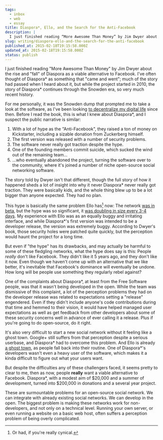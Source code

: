 ```yaml
---
tags:
  - inbox
  - web
  - essay
title: Diaspora*, Ello, and the Search for the Anti-Facebook
description: |
  I just finished reading “More Awesome Than Money” by Jim Dwyer about the rise and “fall” of Diaspora as a viable alternative to Facebook. I’ve often thought of Diaspora\* as something that “came and went”; much of the story had passed when I heard about it, but while the project started in 2010, the story \[…]
slug: writing/diaspora-ello-and-the-search-for-the-anti-facebook
published_at: 2015-02-18T19:15:58.000Z
updated_at: 2015-02-18T19:15:58.000Z
status: publish
---
```

I just finished reading "More Awesome Than Money" by Jim Dwyer about the rise and "fall" of Diaspora as a viable alternative to Facebook. I've often thought of Diaspora\* as something that "came and went"; much of the story had passed when I heard about it, but while the project started in 2010, the story of Diaspora\* continues through the Snowden era, so very much recent history.

For me personally, it was the Snowden dump that prompted me to take a look at the software, as I've been looking [to decentralize my digital life](https://jamesdigioia.com/new-project-wp-gistpen/) since then. Before I read the book, this is what I knew about Diaspora\*, and I suspect the public narrative is similar:

1. With a lot of hype as the "Anti-Facebook", they raised a ton of money on Kickstarter, including a sizable donation from Zuckerberg himself.
2. The first version was released with a number of security problems.
3. The software never really got traction despite the hype.
4. One of the founding members commit suicide, which sucked the wind out of the remaining team...
5. ...who eventually abandoned the project, turning the software over to the community, where it's joined a number of niche open-source social networking software.

The story told by Dwyer isn't that different, though the full story of how it happened sheds a lot of insight into why it never Diaspora\* never really got traction. They were basically kids, and the whole thing blew up to be a lot bigger than anyone expected. They had no plan.

This hype is basically the same problem Ello has[^1] now: The network [was in beta](http://venturebeat.com/2014/09/30/i-spent-48-hours-on-ello-this-is-what-i-saw/), but the hype was so significant, it [was doubling in size every 3-4 days](http://techcrunch.com/2014/09/25/ello-ello-new-no-ads-social-network-ello-is-blowing-up-right-now/). My experience with Ello was as an equally buggy and irritating interface, and while Diaspora\*'s first version was intended to be a developer release, the version was extremely buggy. According to Dwyer's book, those security holes were patched quite quickly, but the perception would haunt the project for a long time.

But even if "the hype" has its drawbacks, and may actually be harmful to some of these fledgling networks, what the hype does say is this: People *really* don't like Facebook. They didn't like it 5 years ago, and they don't like it now. Even though we haven't come up with an alternative that we like better, it's inevitable that Facebook's dominance will eventually be undone. How long will be people use something they regularly rebel against?

One of the complaints about Diaspora\*, at least from the Free Software people, was that it wasn't being developed in the open. While the team was dismissive of this complaint, a lot of the perception problems they had on the developer release was related to expectations setting a "release" engendered. Even if they didn't include anyone's code contributions during that time and hemmed to their vision, it would have helped managed user expectations as well as get feedback from other developers about some of these security concerns well in advance of ever calling it a release. Plus if you're going to do open-source, do it right.

It's also very difficult to start a new social network without it feeling like a ghost town. Google+ still suffers from that perception despite a serious userbase, and Diaspora\* had to overcome this problem. And Ello is already [a ghost town](https://twitter.com/benbn/status/522052755637415936), as people fall back into their routine. One of Diaspora\*'s developers wasn't even a heavy user of the software, which makes it a kinda difficult to figure out what your users want.

But despite the difficulties any of these challengers faced, it seems pretty to clear to me, then as now, people **really** want a viable alternative to Facebook. Diaspora\*, with a modest aim of $20,000 and a summer of development, turned into $200,000 in donations and a several year project.

These are surmountable problems for an open-source social network. We can integrate with already existing social networks. We can develop in the open. The biggest problem is making these networks work for non-developers, and not only on a technical level. Running your own server, or even running a website on a basic web host, often suffers a perception problem of being overly complicated.

[^1]: Or had, if you're really cynical.
